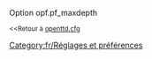 {{fr/Amorce}}
Option opf.pf_maxdepth

<small><<Retour à [[fr/Archive/Manual/Settings/Openttd.cfg|openttd.cfg]]</small>
[[Category:fr/Réglages et préférences]]